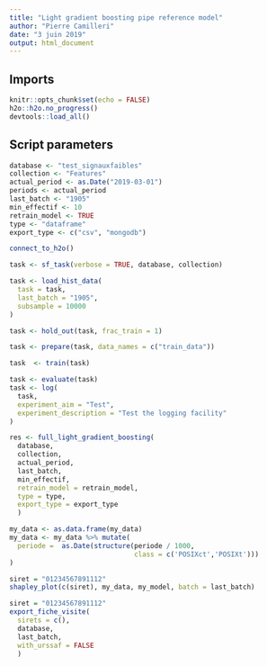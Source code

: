 ```yaml
---
title: "Light gradient boosting pipe reference model"
author: "Pierre Camilleri"
date: "3 juin 2019"
output: html_document
---
```


## Imports
```r
knitr::opts_chunk$set(echo = FALSE)
h2o::h2o.no_progress()
devtools::load_all()
```

## Script parameters
```r
database <- "test_signauxfaibles"
collection <- "Features"
actual_period <- as.Date("2019-03-01")
periods <- actual_period
last_batch <- "1905"
min_effectif <- 10
retrain_model <- TRUE
type <- "dataframe"
export_type <- c("csv", "mongodb")
```

```r
connect_to_h2o()
```

```r
task <- sf_task(verbose = TRUE, database, collection)
```

```r
task <- load_hist_data(
  task = task,
  last_batch = "1905",
  subsample = 10000
)

```

```r
task <- hold_out(task, frac_train = 1)
```

```r
task <- prepare(task, data_names = c("train_data"))
```

```r
task  <- train(task)
```

```r
task <- evaluate(task)
task <- log(
  task,
  experiment_aim = "Test",
  experiment_description = "Test the logging facility"
)
```

```r
res <- full_light_gradient_boosting(
  database,
  collection,
  actual_period,
  last_batch,
  min_effectif,
  retrain_model = retrain_model,
  type = type,
  export_type = export_type
  )
```

```r
my_data <- as.data.frame(my_data)
my_data <- my_data %>% mutate(
  periode =  as.Date(structure(periode / 1000,
                               class = c('POSIXct','POSIXt')))
)
```

```r
siret = "01234567891112"
shapley_plot(c(siret), my_data, my_model, batch = last_batch)
```

```r

siret = "01234567891112"
export_fiche_visite(
  sirets = c(),
  database,
  last_batch,
  with_urssaf = FALSE
  )
```
